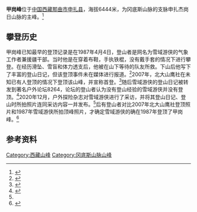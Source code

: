 {{Infobox mountain
| name = 甲岗峰
| other_name = 
| photo = 
| photo_caption = 
| elevation_m = 6444
| prominence = 
| pushpin_map = China Tibet
| pushpin_mapsize = 250
| pushpin_label_position = left
| pushpin_map_caption = 甲岗峰在西藏的位置
| location = [[中国|中国]][[西藏|西藏]][[那曲市|那曲市]][[申扎县|申扎县]]
| range = [[冈底斯山脉|冈底斯山脉]][[申扎杰岗日山脉|申扎杰岗日山脉]]
| coordinates = {{coord|30.81635|88.66206|type:mountain_scale:100000|format=dec|display=inline,title}}
| coordinates_ref = 
| first_ascent = 
| easiest_route = 
}}

'''甲岗峰'''位于[[中国|中国]][[西藏|西藏]][[那曲市|那曲市]][[申扎县|申扎县]]，海拔6444米，为冈底斯山脉的支脉申扎杰岗日山脉的主峰。<ref>{{cite book | title = 2007年北京大学联创策源登山队甲岗峰攀登报告 | author = 北大山鹰社}}</ref>

== 攀登历史 ==
甲岗峰已知最早的登顶记录是在1987年4月4日，登山者是网名为雪域游侠的气象工作者兼援疆干部。当时他是在穿着布鞋，手执铁棍，没有戴手套的情况下进行攀登。在经历滑坠、雪盲和体力透支后，他被在山下等待的队友所救。下山后他写下了丰富的登山日记，但该登顶事件未在媒体进行报道。<ref name=hwtx>{{cite web | url = https://mp.weixin.qq.com/s/dJ0YlkR82ECGcUA47dtlDA | title = 尘封30年！脚穿布鞋，手执铁管，援藏干部独自爬上6444米甲岗峰 | author = 雪域游侠 | publisher = 户外探险杂志}}</ref>2007年，北大山鹰社在未知已有人登顶的情况下登顶该山峰，并宣称首登。<ref>{{cite web | url = http://outdoor.travel.sohu.com/20070801/n251356051.shtml | title = 两支大学生登山队 成功登顶启孜峰和甲岗峰 | publisher = 搜狐户外 | access-date = 2021-03-06 | archive-date = 2008-08-28 | archive-url = https://web.archive.org/web/20080828225257/http://outdoor.travel.sohu.com/20070801/n251356051.shtml | dead-url = no }}</ref>随后雪域游侠的登山日记被转发到著名户外论坛8264，论坛的登山者认为没有登山经验的雪域游侠并没有登顶。<ref>{{cite web | url = http://bbs.8264.com/thread-73139-1-1.html | title = 一天登顶6444M甲岗峰的超牛人 | publisher = 8264户外 | access-date = 2021-03-06 | archive-date = 2011-01-17 | archive-url = https://web.archive.org/web/20110117001800/http://bbs.8264.com/thread-73139-1-1.html | dead-url = no }}</ref>2020年12月，户外探险杂志对雪域游侠进行了采访，并将其登山日记、登山时所拍照片连同采访内容一并发布。<ref name=hwtx/>后有登山者对比2007年北大山鹰社登顶照片和1987年雪域游侠所拍顶峰照片，才确定雪域游侠的确在1987年登顶了甲岗峰。<ref>{{cite web | url = http://www.8264.com/wenzhang/5629708.html | title = 雪域游侠1987年甲岗峰首登证据 | publisher = 8264户外}}</ref>

{{Gallery
|title=甲岗峰 - 1987年4月4日
|width=160 | height=170
|align=center
|
 |甲岗峰顶峰
|
 |甲岗峰裂缝
|
 |甲岗峰登山
|
 |甲岗峰北坡
|
 |甲岗峰雪脊
}}


==参考资料==
{{reflist}}

[[Category:西藏山峰|Category:西藏山峰]]
[[Category:冈底斯山脉山峰|Category:冈底斯山脉山峰]]